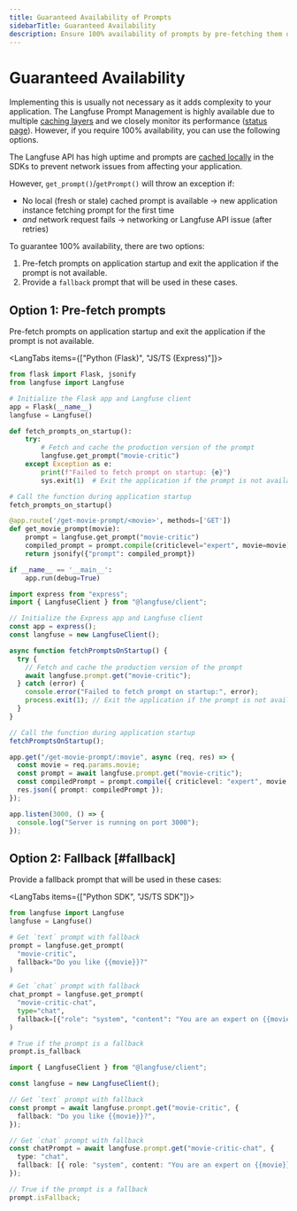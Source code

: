 ```yaml
---
title: Guaranteed Availability of Prompts
sidebarTitle: Guaranteed Availability
description: Ensure 100% availability of prompts by pre-fetching them on application startup and providing a fallback prompt.
---
```


# Guaranteed Availability

<Callout>

Implementing this is usually not necessary as it adds complexity to your application. The Langfuse Prompt Management is highly available due to multiple [caching layers](/docs/prompt-management/features/caching) and we closely monitor its performance ([status page](https://status.langfuse.com)). However, if you require 100% availability, you can use the following options.

</Callout>

The Langfuse API has high uptime and prompts are [cached locally](/docs/prompt-management/features/caching) in the SDKs to prevent network issues from affecting your application.

However, `get_prompt()`/`getPrompt()` will throw an exception if:

- No local (fresh or stale) cached prompt is available -> new application instance fetching prompt for the first time
- _and_ network request fails -> networking or Langfuse API issue (after retries)

To guarantee 100% availability, there are two options:

1. Pre-fetch prompts on application startup and exit the application if the prompt is not available.
2. Provide a `fallback` prompt that will be used in these cases.

## Option 1: Pre-fetch prompts

Pre-fetch prompts on application startup and exit the application if the prompt is not available.

<LangTabs items={["Python (Flask)", "JS/TS (Express)"]}>
<Tab>

```python
from flask import Flask, jsonify
from langfuse import Langfuse

# Initialize the Flask app and Langfuse client
app = Flask(__name__)
langfuse = Langfuse()

def fetch_prompts_on_startup():
    try:
        # Fetch and cache the production version of the prompt
        langfuse.get_prompt("movie-critic")
    except Exception as e:
        print(f"Failed to fetch prompt on startup: {e}")
        sys.exit(1)  # Exit the application if the prompt is not available

# Call the function during application startup
fetch_prompts_on_startup()

@app.route('/get-movie-prompt/<movie>', methods=['GET'])
def get_movie_prompt(movie):
    prompt = langfuse.get_prompt("movie-critic")
    compiled_prompt = prompt.compile(criticlevel="expert", movie=movie)
    return jsonify({"prompt": compiled_prompt})

if __name__ == '__main__':
    app.run(debug=True)
```

</Tab>
<Tab>

```ts
import express from "express";
import { LangfuseClient } from "@langfuse/client";

// Initialize the Express app and Langfuse client
const app = express();
const langfuse = new LangfuseClient();

async function fetchPromptsOnStartup() {
  try {
    // Fetch and cache the production version of the prompt
    await langfuse.prompt.get("movie-critic");
  } catch (error) {
    console.error("Failed to fetch prompt on startup:", error);
    process.exit(1); // Exit the application if the prompt is not available
  }
}

// Call the function during application startup
fetchPromptsOnStartup();

app.get("/get-movie-prompt/:movie", async (req, res) => {
  const movie = req.params.movie;
  const prompt = await langfuse.prompt.get("movie-critic");
  const compiledPrompt = prompt.compile({ criticlevel: "expert", movie });
  res.json({ prompt: compiledPrompt });
});

app.listen(3000, () => {
  console.log("Server is running on port 3000");
});
```

</Tab>
</LangTabs>

## Option 2: Fallback [#fallback]

Provide a fallback prompt that will be used in these cases:

<LangTabs items={["Python SDK", "JS/TS SDK"]}>
<Tab>

```python /fallback="Do you like {{movie}}?"/ /fallback=[{"role": "system", "content": "You are an expert on {{movie}}"}]/
from langfuse import Langfuse
langfuse = Langfuse()

# Get `text` prompt with fallback
prompt = langfuse.get_prompt(
  "movie-critic",
  fallback="Do you like {{movie}}?"
)

# Get `chat` prompt with fallback
chat_prompt = langfuse.get_prompt(
  "movie-critic-chat",
  type="chat",
  fallback=[{"role": "system", "content": "You are an expert on {{movie}}"}]
)

# True if the prompt is a fallback
prompt.is_fallback
```

</Tab>
<Tab>

```ts /fallback: "Do you like {{movie}}?"/ /fallback: [{ role: "system", content: "You are an expert on {{movie}}" }]/
import { LangfuseClient } from "@langfuse/client";

const langfuse = new LangfuseClient();

// Get `text` prompt with fallback
const prompt = await langfuse.prompt.get("movie-critic", {
  fallback: "Do you like {{movie}}?",
});

// Get `chat` prompt with fallback
const chatPrompt = await langfuse.prompt.get("movie-critic-chat", {
  type: "chat",
  fallback: [{ role: "system", content: "You are an expert on {{movie}}" }],
});

// True if the prompt is a fallback
prompt.isFallback;
```

</Tab>
</LangTabs>
